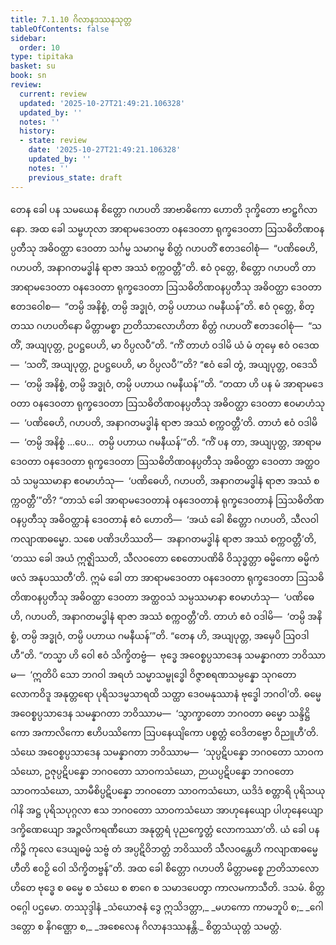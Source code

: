 ```yaml
---
title: 7.1.10 ဂိလာနဒဿနသုတ္တ
tableOfContents: false
sidebar:
  order: 10
type: tipitaka
basket: su
book: sn
review:
  current: review
  updated: '2025-10-27T21:49:21.106328'
  updated_by: ''
  notes: ''
  history:
  - state: review
    date: '2025-10-27T21:49:21.106328'
    updated_by: ''
    notes: ''
    previous_state: draft
---
```



<ReviewStatus review={frontmatter.review} showDetails={true} />

<HypothesisAnnotation frontmatter={frontmatter} />

<DynamicBreadcrumb />

<Division number="352" book="sn" e="ch" v="18" p="331">

<Paragraph number="1536" book="sn">
တေန ခေါ ပန သမယေန စိတ္တော ဂဟပတိ အာဗာဓိကော ဟောတိ ဒုက္ခိတော ဗာဠှဂိလာနော. အထ ခေါ သမ္ဗဟုလာ အာရာမဒေဝတာ ဝနဒေဝတာ ရုက္ခဒေဝတာ ဩသဓိတိဏဝနပ္ပတီသု အဓိဝတ္ထာ ဒေဝတာ သင်္ဂမ္မ သမာဂမ္မ စိတ္တံ ဂဟပတိံ ဧတဒဝေါစုံ—  “ပဏိဓေဟိ, ဂဟပတိ, အနာဂတမဒ္ဓါနံ ရာဇာ အဿံ စက္ကဝတ္တီ”တိ.
</Paragraph>

<Paragraph number="1537" book="sn">
ဧဝံ ဝုတ္တေ, စိတ္တော ဂဟပတိ တာ အာရာမဒေဝတာ ဝနဒေဝတာ ရုက္ခဒေဝတာ ဩသဓိတိဏဝနပ္ပတီသု အဓိဝတ္ထာ ဒေဝတာ ဧတဒဝေါစ—  “တမ္ပိ အနိစ္စံ, တမ္ပိ အဒ္ဓုဝံ, တမ္ပိ ပဟာယ ဂမနီယန်”တိ. ဧဝံ ဝုတ္တေ, စိတ္တဿ ဂဟပတိနော မိတ္တာမစ္စာ ဉာတိသာလောဟိတာ စိတ္တံ ဂဟပတိံ ဧတဒဝေါစုံ—  “သတိံ, အယျပုတ္တ, ဥပဋ္ဌပေဟိ, မာ ဝိပ္ပလပီ”တိ. “ကိံ တာဟံ ဝဒါမိ ယံ မံ တုမှေ ဧဝံ ဝဒေထ—  ‘သတိံ, အယျပုတ္တ, ဥပဋ္ဌပေဟိ, မာ ဝိပ္ပလပီ’”တိ? “ဧဝံ ခေါ တွံ, အယျပုတ္တ, ဝဒေသိ—  ‘တမ္ပိ အနိစ္စံ, တမ္ပိ အဒ္ဓုဝံ, တမ္ပိ ပဟာယ ဂမနီယန်’”တိ. “တထာ ဟိ ပန မံ အာရာမဒေဝတာ ဝနဒေဝတာ ရုက္ခဒေဝတာ ဩသဓိတိဏဝနပ္ပတီသု အဓိဝတ္ထာ ဒေဝတာ ဧဝမာဟံသု—  ‘ပဏိဓေဟိ, ဂဟပတိ, အနာဂတမဒ္ဓါနံ ရာဇာ အဿံ စက္ကဝတ္တီ’တိ. တာဟံ ဧဝံ ဝဒါမိ—  ‘တမ္ပိ အနိစ္စံ …ပေ…  တမ္ပိ ပဟာယ ဂမနီယန်’”တိ. “ကိံ ပန တာ, အယျပုတ္တ, အာရာမဒေဝတာ ဝနဒေဝတာ ရုက္ခဒေဝတာ ဩသဓိတိဏဝနပ္ပတီသု အဓိဝတ္ထာ ဒေဝတာ အတ္ထဝသံ သမ္ပဿမာနာ ဧဝမာဟံသု—  ‘ပဏိဓေဟိ, ဂဟပတိ, အနာဂတမဒ္ဓါနံ ရာဇာ အဿံ စက္ကဝတ္တီ’”တိ? “တာသံ ခေါ အာရာမဒေဝတာနံ ဝနဒေဝတာနံ ရုက္ခဒေဝတာနံ ဩသဓိတိဏဝနပ္ပတီသု အဓိဝတ္ထာနံ ဒေဝတာနံ ဧဝံ ဟောတိ—  ‘အယံ ခေါ စိတ္တော ဂဟပတိ, သီလဝါ ကလျာဏဓမ္မော. သစေ ပဏိဒဟိဿတိ—  အနာဂတမဒ္ဓါနံ ရာဇာ အဿံ စက္ကဝတ္တီ’တိ, ‘တဿ ခေါ အယံ ဣဇ္ဈိဿတိ, သီလဝတော စေတောပဏိဓိ ဝိသုဒ္ဓတ္တာ ဓမ္မိကော ဓမ္မိကံ ဖလံ အနုပဿတီ’တိ. ဣမံ ခေါ တာ အာရာမဒေဝတာ ဝနဒေဝတာ ရုက္ခဒေဝတာ ဩသဓိတိဏဝနပ္ပတီသု အဓိဝတ္ထာ ဒေဝတာ အတ္ထဝသံ သမ္ပဿမာနာ ဧဝမာဟံသု—  ‘ပဏိဓေဟိ, ဂဟပတိ, အနာဂတမဒ္ဓါနံ ရာဇာ အဿံ စက္ကဝတ္တီ’တိ. တာဟံ ဧဝံ ဝဒါမိ—  ‘တမ္ပိ အနိစ္စံ, တမ္ပိ အဒ္ဓုဝံ, တမ္ပိ ပဟာယ ဂမနီယန်’”တိ.
</Paragraph>

<Paragraph number="1538" book="sn">
“တေန ဟိ, အယျပုတ္တ, အမှေပိ ဩဝဒါဟီ”တိ. “တသ္မာ ဟိ ဝေါ ဧဝံ သိက္ခိတဗ္ဗံ—  ဗုဒ္ဓေ အဝေစ္စပ္ပသာဒေန သမန္နာဂတာ ဘဝိဿာမ—  ‘ဣတိပိ သော ဘဂဝါ အရဟံ သမ္မာသမ္ဗုဒ္ဓေါ ဝိဇ္ဇာစရဏသမ္ပန္နော သုဂတော လောကဝိဒူ အနုတ္တရော ပုရိသဒမ္မသာရထိ သတ္ထာ ဒေဝမနုဿာနံ ဗုဒ္ဓေါ ဘဂဝါ’တိ. ဓမ္မေ အဝေစ္စပ္ပသာဒေန သမန္နာဂတာ ဘဝိဿာမ—  ‘သွာက္ခာတော ဘဂဝတာ ဓမ္မော သန္ဒိဋ္ဌိကော အကာလိကော ဧဟိပဿိကော ဩပနေယျိကော ပစ္စတ္တံ ဝေဒိတဗ္ဗော ဝိညူဟီ’တိ. သံဃေ အဝေစ္စပ္ပသာဒေန သမန္နာဂတာ ဘဝိဿာမ—  ‘သုပ္ပဋိပန္နော ဘဂဝတော သာဝကသံဃော, ဥဇုပ္ပဋိပန္နော ဘဂဝတော သာဝကသံဃော, ဉာယပ္ပဋိပန္နော ဘဂဝတော သာဝကသံဃော, သာမီစိပ္ပဋိပန္နော ဘဂဝတော သာဝကသံဃော, ယဒိဒံ စတ္တာရိ ပုရိသယုဂါနိ အဋ္ဌ ပုရိသပုဂ္ဂလာ ဧသ ဘဂဝတော သာဝကသံဃော အာဟုနေယျော ပါဟုနေယျော ဒက္ခိဏေယျော အဉ္ဇလိကရဏီယော အနုတ္တရံ ပုညက္ခေတ္တံ လောကဿာ’တိ. ယံ ခေါ ပန ကိဉ္စိ ကုလေ ဒေယျဓမ္မံ သဗ္ဗံ တံ အပ္ပဋိဝိဘတ္တံ ဘဝိဿတိ သီလဝန္တေဟိ ကလျာဏဓမ္မေဟီတိ ဧဝဉှိ ဝေါ သိက္ခိတဗ္ဗန်”တိ. အထ ခေါ စိတ္တော ဂဟပတိ မိတ္တာမစ္စေ ဉာတိသာလောဟိတေ ဗုဒ္ဓေ စ ဓမ္မေ စ သံဃေ စ စာဂေ စ သမာဒပေတွာ ကာလမကာသီတိ.

</Paragraph>
</Division>

<Paragraph number="1539" type="center" book="sn">
ဒသမံ.



</Paragraph>

<Paragraph number="1540" type="center" book="sn">
စိတ္တဝဂ္ဂေါ ပဌမော.



</Paragraph>

<Paragraph number="1541" type="center" book="sn">
တဿုဒ္ဒါနံ


</Paragraph>

<Paragraph number="1542" type="verses" book="sn">
_သံယောဇနံ ဒွေ ဣသိဒတ္တာ,_  
_မဟကော ကာမဘူပိ စ;_  
_ဂေါဒတ္တော စ နိဂဏ္ဌော စ,_  
_အစေလေန ဂိလာနဒဿနန္တိ._  


</Paragraph>

<Paragraph number="1543" type="center" book="sn">
စိတ္တသံယုတ္တံ သမတ္တံ.
</Paragraph>